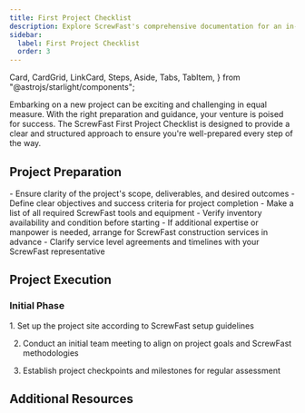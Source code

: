 ```yaml
---
title: First Project Checklist
description: Explore ScrewFast's comprehensive documentation for an in-depth look at our premium tools and construction services. 
sidebar:
  label: First Project Checklist
  order: 3
---
```

  Card,
  CardGrid,
  LinkCard,
  Steps,
  Aside,
  Tabs,
  TabItem,
} from "@astrojs/starlight/components";

Embarking on a new project can be exciting and challenging in equal measure. With the right preparation and guidance, your venture is poised for success. The ScrewFast First Project Checklist is designed to provide a clear and structured approach to ensure you're well-prepared every step of the way.

## Project Preparation

<CardGrid>
  <Card title="Scope and Objectives">
    - Ensure clarity of the project's scope, deliverables, and desired outcomes
    - Define clear objectives and success criteria for project completion
  </Card>
  <Card title="Tools and Equipment">
    - Make a list of all required ScrewFast tools and equipment
    - Verify inventory availability and condition before starting
  </Card>
  <Card title="Arranging Services">
    - If additional expertise or manpower is needed, arrange for ScrewFast construction services in advance
    - Clarify service level agreements and timelines with your ScrewFast representative
  </Card>
</CardGrid>

## Project Execution
### Initial Phase
<Steps>
1. Set up the project site according to ScrewFast setup guidelines

2. Conduct an initial team meeting to align on project goals and ScrewFast methodologies

3. Establish project checkpoints and milestones for regular assessment
</Steps>


## Additional Resources
<CardGrid>
<LinkCard
  title="Detailed Guides"
  description="Access in-depth documentation and user manuals for ScrewFast tools and services."
  href="/en/guides/getting-started"
/>
<LinkCard
  title="Support Contacts"
  description="Keep handy the contact details for ScrewFast support, available for assistance throughout your project."
  href="/en/guides/getting-started"
/>
<LinkCard
  title="Advanced Learning"
  description="Explore further educational resources provided by ScrewFast to refine your skills and knowledge base."
  href="/en/guides/getting-started"
/>
</CardGrid>